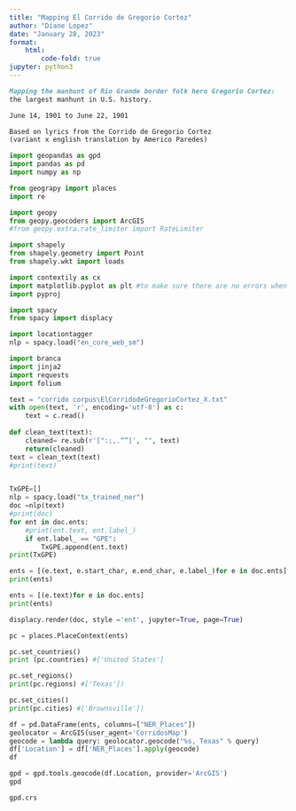 ```yaml
---
title: "Mapping El Corrido de Gregorio Cortez"
author: "Diane Lopez"
date: "January 28, 2023"
format:
    html:
        code-fold: true
jupyter: python3
---
```

```markdown
Mapping the manhunt of Rio Grande border folk hero Gregorio Cortez: 
the largest manhunt in U.S. history.

June 14, 1901 to June 22, 1901

Based on lyrics from the Corrido de Gregorio Cortez 
(variant x english translation by Americo Paredes)
```
```python
import geopandas as gpd
import pandas as pd
import numpy as np

from geograpy import places
import re

import geopy
from geopy.geocoders import ArcGIS
#from geopy.extra.rate_limiter import RateLimiter

import shapely
from shapely.geometry import Point
from shapely.wkt import loads

import contextily as cx
import matplotlib.pyplot as plt #to make sure there are no errors when plotting a graph
import pyproj

import spacy
from spacy import displacy

import locationtagger
nlp = spacy.load("en_core_web_sm")

import branca
import jinja2
import requests
import folium
```
```python
text = "corrido corpus\ElCorridodeGregorioCortez_X.txt"
with open(text, 'r', encoding='utf-8') as c:
    text = c.read()
    
def clean_text(text):
    cleaned= re.sub(r'[":;,.“”]', "", text)
    return(cleaned)
text = clean_text(text)
#print(text)


TxGPE=[]
nlp = spacy.load("tx_trained_ner")
doc =nlp(text) 
#print(doc)
for ent in doc.ents:
    #print(ent.text, ent.label_)
    if ent.label_ == "GPE":
        TxGPE.append(ent.text)
print(TxGPE)
```
```python
ents = [(e.text, e.start_char, e.end_char, e.label_)for e in doc.ents]
print(ents)

ents = [(e.text)for e in doc.ents]
print(ents)
```

```python
displacy.render(doc, style ='ent', jupyter=True, page=True)
```
```python
pc = places.PlaceContext(ents)

pc.set_countries()
print (pc.countries) #['United States']

pc.set_regions()
print(pc.regions) #['Texas'])

pc.set_cities()
print(pc.cities) #['Brownsville'])
```
```python
df = pd.DataFrame(ents, columns=["NER_Places"])
geolocator = ArcGIS(user_agent='CorridosMap')
geocode = lambda query: geolocator.geocode("%s, Texas" % query)
df['Location'] = df['NER_Places'].apply(geocode)
df
```
```python
gpd = gpd.tools.geocode(df.Location, provider='ArcGIS')
gpd
```

```python
gpd.crs
```
